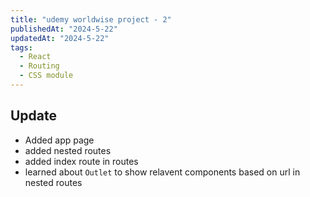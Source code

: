 ```yaml
---
title: "udemy worldwise project - 2"
publishedAt: "2024-5-22"
updatedAt: "2024-5-22"
tags:
  - React
  - Routing
  - CSS module
---
```


## Update

- Added app page 
- added nested routes
- added index route in routes
- learned about `Outlet` to show relavent components based on url in nested routes
